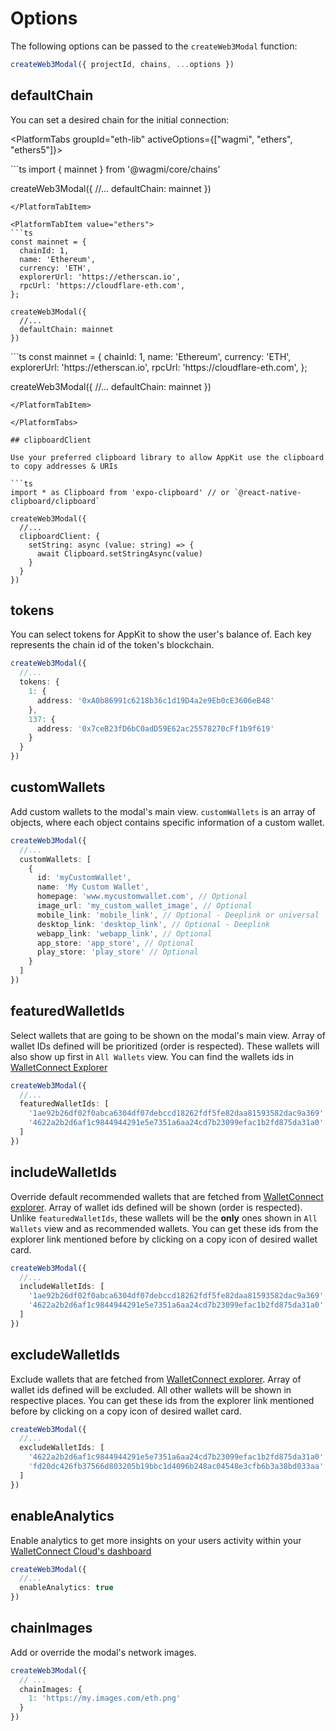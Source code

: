 
# Options

The following options can be passed to the `createWeb3Modal` function:

```ts
createWeb3Modal({ projectId, chains, ...options })
```

## defaultChain

You can set a desired chain for the initial connection:

<PlatformTabs groupId="eth-lib" activeOptions={["wagmi", "ethers", "ethers5"]}>

<PlatformTabItem value="wagmi">
```ts
import { mainnet } from '@wagmi/core/chains'

createWeb3Modal({
  //...
  defaultChain: mainnet
})
```
</PlatformTabItem>

<PlatformTabItem value="ethers">
```ts
const mainnet = {
  chainId: 1,
  name: 'Ethereum',
  currency: 'ETH',
  explorerUrl: 'https://etherscan.io',
  rpcUrl: 'https://cloudflare-eth.com',
};

createWeb3Modal({
  //...
  defaultChain: mainnet
})
```

</PlatformTabItem>

<PlatformTabItem value="ethers5">
```ts
const mainnet = {
  chainId: 1,
  name: 'Ethereum',
  currency: 'ETH',
  explorerUrl: 'https://etherscan.io',
  rpcUrl: 'https://cloudflare-eth.com',
};

createWeb3Modal({
  //...
  defaultChain: mainnet
})
```
</PlatformTabItem>

</PlatformTabs>

## clipboardClient

Use your preferred clipboard library to allow AppKit use the clipboard to copy addresses & URIs

```ts
import * as Clipboard from 'expo-clipboard' // or `@react-native-clipboard/clipboard`

createWeb3Modal({
  //...
  clipboardClient: {
    setString: async (value: string) => {
      await Clipboard.setStringAsync(value)
    }
  }
})
```

## tokens

You can select tokens for AppKit to show the user's balance of. Each key represents the chain id of the token's blockchain.

```ts
createWeb3Modal({
  //...
  tokens: {
    1: {
      address: '0xA0b86991c6218b36c1d19D4a2e9Eb0cE3606eB48'
    },
    137: {
      address: '0x7ceB23fD6bC0adD59E62ac25578270cFf1b9f619'
    }
  }
})
```

## customWallets

Add custom wallets to the modal's main view. `customWallets` is an array of objects, where each object contains specific information of a custom wallet.

```ts
createWeb3Modal({
  //...
  customWallets: [
    {
      id: 'myCustomWallet',
      name: 'My Custom Wallet',
      homepage: 'www.mycustomwallet.com', // Optional
      image_url: 'my_custom_wallet_image', // Optional
      mobile_link: 'mobile_link', // Optional - Deeplink or universal
      desktop_link: 'desktop_link', // Optional - Deeplink
      webapp_link: 'webapp_link', // Optional
      app_store: 'app_store', // Optional
      play_store: 'play_store' // Optional
    }
  ]
})
```

## featuredWalletIds

Select wallets that are going to be shown on the modal's main view. Array of wallet IDs defined will be prioritized (order is respected).
These wallets will also show up first in `All Wallets` view.
You can find the wallets ids in [WalletConnect Explorer](https://walletconnect.com/explorer?type=wallet)

```ts
createWeb3Modal({
  //...
  featuredWalletIds: [
    '1ae92b26df02f0abca6304df07debccd18262fdf5fe82daa81593582dac9a369', // Rainbow
    '4622a2b2d6af1c9844944291e5e7351a6aa24cd7b23099efac1b2fd875da31a0' // Trust
  ]
})
```

## includeWalletIds

Override default recommended wallets that are fetched from [WalletConnect explorer](https://walletconnect.com/explorer?type=wallet).
Array of wallet ids defined will be shown (order is respected).
Unlike `featuredWalletIds`, these wallets will be the **only** ones shown in `All Wallets` view and as recommended wallets.
You can get these ids from the explorer link mentioned before by clicking on a copy icon of desired wallet card.

```ts
createWeb3Modal({
  //...
  includeWalletIds: [
    '1ae92b26df02f0abca6304df07debccd18262fdf5fe82daa81593582dac9a369', // Rainbow
    '4622a2b2d6af1c9844944291e5e7351a6aa24cd7b23099efac1b2fd875da31a0' // Trust
  ]
})
```

## excludeWalletIds

Exclude wallets that are fetched from [WalletConnect explorer](https://walletconnect.com/explorer?type=wallet).
Array of wallet ids defined will be excluded.
All other wallets will be shown in respective places.
You can get these ids from the explorer link mentioned before by clicking on a copy icon of desired wallet card.

```ts
createWeb3Modal({
  //...
  excludeWalletIds: [
    '4622a2b2d6af1c9844944291e5e7351a6aa24cd7b23099efac1b2fd875da31a0', // Trust
    'fd20dc426fb37566d803205b19bbc1d4096b248ac04548e3cfb6b3a38bd033aa' // Coinbase
  ]
})
```

## enableAnalytics

Enable analytics to get more insights on your users activity within your [WalletConnect Cloud's dashboard](https://cloud.walletconnect.com)

```ts
createWeb3Modal({
  //...
  enableAnalytics: true
})
```

## chainImages

Add or override the modal's network images.

```ts
createWeb3Modal({
  // ...
  chainImages: {
    1: 'https://my.images.com/eth.png'
  }
})
```

